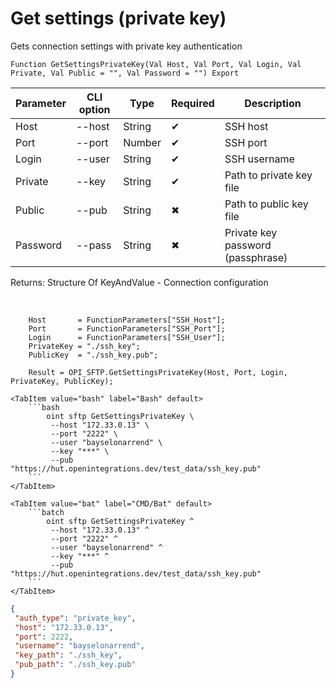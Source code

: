 ﻿---
sidebar_position: 7
description: Get settings (private key) and other functions to work with SFTP in the Open Integration Package, a free open-source integration library for 1C:Enterprise 8, OneScript and CLI
keywords: [1C, 1С, 1С:Enterprise, 1С:Enterprise 8.3, API, Integration, Services, Exchange, OneScript, CLI, SFTP]
---


# Get settings (private key)
 Gets connection settings with private key authentication



`Function GetSettingsPrivateKey(Val Host, Val Port, Val Login, Val Private, Val Public = "", Val Password = "") Export`

  | Parameter | CLI option | Type | Required | Description |
  |-|-|-|-|-|
  | Host | --host | String | &#x2714; | SSH host |
  | Port | --port | Number | &#x2714; | SSH port |
  | Login | --user | String | &#x2714; | SSH username |
  | Private | --key | String | &#x2714; | Path to private key file |
  | Public | --pub | String | &#x2716; | Path to public key file |
  | Password | --pass | String | &#x2716; | Private key password (passphrase) |

  
  Returns:  Structure Of KeyAndValue - Connection configuration

<br/>



```bsl title="1C:Enterprise/OneScript code example"
    Host       = FunctionParameters["SSH_Host"];
    Port       = FunctionParameters["SSH_Port"];
    Login      = FunctionParameters["SSH_User"];
    PrivateKey = "./ssh_key";
    PublicKey  = "./ssh_key.pub";

    Result = OPI_SFTP.GetSettingsPrivateKey(Host, Port, Login, PrivateKey, PublicKey);
```
 

 <Tabs>
  
    <TabItem value="bash" label="Bash" default>
        ```bash
            oint sftp GetSettingsPrivateKey \
             --host "172.33.0.13" \
             --port "2222" \
             --user "bayselonarrend" \
             --key "***" \
             --pub "https://hut.openintegrations.dev/test_data/ssh_key.pub"
        ```
    </TabItem>
  
    <TabItem value="bat" label="CMD/Bat" default>
        ```batch
            oint sftp GetSettingsPrivateKey ^
             --host "172.33.0.13" ^
             --port "2222" ^
             --user "bayselonarrend" ^
             --key "***" ^
             --pub "https://hut.openintegrations.dev/test_data/ssh_key.pub"
        ```
    </TabItem>
</Tabs>


```json title="Result"
{
 "auth_type": "private_key",
 "host": "172.33.0.13",
 "port": 2222,
 "username": "bayselonarrend",
 "key_path": "./ssh_key",
 "pub_path": "./ssh_key.pub"
}
```
